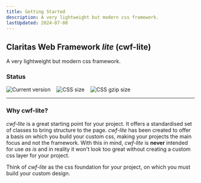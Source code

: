 ```yaml
---
title: Getting Started
description: A very lightweight but modern css framework.
lastUpdated: 2024-07-08
---
```


## Claritas Web Framework _lite_ (cwf-lite)

A very lightweight but modern css framework.

### Status

<div style="display: flex; gap: 1rem;">
  <img src="https://badgen.net/badge/Version/1.0.8/green" alt="Current version" style="margin: 0;" />
  <img src="https://badgen.net/badge/CSS size/341.72 kB/yellow" alt="CSS size" style="margin: 0;" />
  <img src="https://badgen.net/badge/CSS gzip size/24.11 kB/green" alt="CSS gzip size" style="margin: 0;" />
</div>

<hr />

### Why cwf-lite?

_cwf-lite_ is a great starting point for your project. It offers a standardised set of classes to bring structure to the page.
_cwf-lite_ has been created to offer a basis on which you build your custom css, making your projects the main focus and not the framework.
With this in mind, _cwf-lite_ is **never** intended for use _as is_ and in reality it won't look too great without creating a custom css layer for your project.

Think of _cwf-lite_ as the css foundation for your project, on which you must build your custom design.